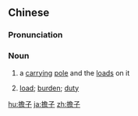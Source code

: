 {{also|担子}}
==Chinese==
{{zh-forms|s=担子}}

===Pronunciation===
{{zh-pron
|m=dànzi
|c=daam3 zi2
|cat=n
}}

===Noun===
{{zh-noun}}

# {{lb|zh|Advanced Mandarin}} a [[carrying]] [[pole]] and the [[load]]s on it
# {{lb|zh|Advanced Mandarin}} [[load]]; [[burden]]; [[duty]]

[[hu:擔子]]
[[ja:擔子]]
[[zh:擔子]]